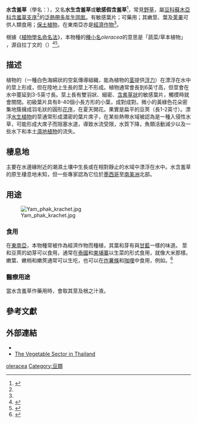 {{Speciesbox 
 | image = Neptunia_oleracea1.jpg
 | taxon = Neptunia oleracea
 | authority = Lour.
 | synonyms = 
* ''Neptunia natans'' <small>(Druce)</small>
* ''Neptunia prostrata'' <small>([[Lam.|Lam.]]) [[Baillon|Baill.]]</small>
* ''Neptunia aquatica'' <small>(Pers.)</small>
}}

'''水含羞草'''（學名：{{lang|la|''Neptunia oleracea''}}），又名'''水生含羞草'''或'''敏感假含羞草'''<ref>{{cite web |url=http://www.herbs4u.cn/yzml-2030.html |title=水含羞草 |work=大眾本草 |access-date=2021-03-17 |language=zh-hans }}</ref>，常見[[野草|野草]]，屬[[豆科|豆科]][[蘇木亞科|蘇木亞科]][[含羞草亚科|含羞草支序]]<ref name="6subfamilies" />的[[泛熱帶界|泛熱帶]][[多年生植物|多年生]][[固氮作用|固氮]]。有敏感葉片；可藥用；其嫩莖、葉及[[荚果|荚果]]可供人類食用；[[保土植物|保土植物]]，在東南亞亦是[[經濟作物|經濟作物]]<ref name="powo"/>。

根據《[[植物學名命名法|植物學名命名法]]》，本物種的[[種小名|種小名]]''oleracea''的意思是「蔬菜/草本植物」 ，源自拉丁文的{{wikt-lang|la|holeraceus}}（{{lang|la|oleraceus}}）<ref>{{cite book|last=Parker|first=Peter|title=A Little Book of Latin for Gardeners|url={{google books |id=O-tzDQAAQBAJ |pg=PT328 |plain-url=yes }} |year=2018 |publisher=Little Brown Book Group |isbn=978-1-4087-0615-2|page=328| quote= {{lang|la|oleraceus, holeraceus}} = relating to vegetables or kitchen garden |language=en }}</ref><ref>{{cite book|last=Whitney|first=William Dwight |title=The Century Dictionary and Cyclopedia |url={{google books |id=OGTWRtstsaEC |pg=PA2856 |plain-url=yes }} |year=1899 |publisher=Century Co.|page=2856 |quote={{abbr|L.|Latin}} {{lang|la|holeraceus}}, {{abbr|prop.|properly}} {{lang|la|oleraceus}}, herb-like, {{lang|la|holus}}, {{abbr|prop.|properly}} {{lang|la|olus}} ({{lang|la|oler-}}), herbs, vegetables}}</ref>。

==描述==
植物的{{tsl|en|Aerenchyma||Aerenchyma}}（一種白色海綿狀的空氣傳導組織，能為植物的[[茎|茎]]提供[[浮力|浮力]]）在漂浮在水中的莖上形成，但在陸地上生長的莖上不形成。植物通常會長到6英寸高，但莖會在水中蔓延到3-5英寸長。莖上長有雙羽狀、細密、[[含羞草|含羞草狀]]的敏感葉片，觸摸時就會關閉。初級葉片具有8-40個小長方形的小葉，成對成對。微小的黃綠色花朵密集地簇擁成羽毛狀的圓形[[花序|花序]]，在夏天開花。果實是扁平的豆莢（長1-2英寸）。漂浮[[水生植物|水生植物]]的莖通常形成濃密的葉片席子，在某些熱帶水域被認為是一種入侵性水草，可能形成大席子而阻塞水道，導致水流受限，水質下降，魚類活動減少以及一些水下和本土[[濕地植物|濕地植物]]的流失。

==棲息地==
主要在水邊緣附近的潮濕土壤中生長或在相對靜止的水域中漂浮在水中。水含羞草的原生棲息地未知，但一些專家認為它位於[[墨西哥|墨西哥]]至[[南美洲|南美洲]]北部。

== 用途 ==
[[File:Yam_phak_krachet.jpg|thumb]]

=== 食用 ===
在[[東南亞|東南亞]]，本物種常被作為經濟作物而種植，其葉和芽有與[[甘藍|甘藍]]一樣的味道。
莖和豆莢的幼芽可以食用，通常在[[泰國|泰國]]和[[柬埔寨|柬埔寨]]以生菜的形式食用，就像大米那樣。
嫩葉、嫩梢和嫩莢通常可以生吃，也可以在[[炸薯條|炸薯條]]和[[咖哩|咖哩]]中食用，例如''{{tsl|en|kaeng som}}''。<ref>{{cite web |url=http://www.ifrpd.ku.ac.th/pr/research/Thai_foods_Payom.pdf |format=[[PDF|PDF]] |title=Nutritional composition of traditional Thai foods used local vegetables |dead-url=yes |archive-url=https://web.archive.org/web/20121212013623/http://www.ifrpd.ku.ac.th/pr/research/Thai_foods_Payom.pdf |archive-date=2012-12-12 |language=en }}</ref>

=== 醫療用途 ===
當水含羞草作藥用時，會取其莖及根之汁液。{{citation needed|time=January 2020-01|有研究指全植物提取物對腫瘤細胞系表現出細胞毒性活性，而該草藥提取物具有保肝活性。}}

==參考文獻==
{{Reflist |refs=
<ref name="6subfamilies">{{cite journal | author = The Legume Phylogeny Working Group (LPWG). | year = 2017 | title = A new subfamily classification of the Leguminosae based on a taxonomically comprehensive phylogeny | journal = {{tsl|en|Taxon (journal)||Taxon}} | volume = 66 | issue = 1 | pages = 44–77 | doi = 10.12705/661.3| doi-access = free }}</ref>
<ref name="powo">{{cite web |title=''Neptunia'' Lour. |url=http://www.plantsoftheworldonline.org/taxon/urn:lsid:ipni.org:names:30003917-2 |website=''Plants of the World Online'' |publisher=Kew Science |access-date=2021-03-17 |language=en |archive-date=2021-01-14 |archive-url=https://web.archive.org/web/20210114162847/http://www.plantsoftheworldonline.org/taxon/urn:lsid:ipni.org:names:30003917-2 |dead-url=no }}</ref>
}}

==外部連結==
{{commonscat|Neptunia oleracea}}
* {{wikispecies-inline|Neptunia oleracea}}
*[http://www.fao.org/docrep/004/ac145e/AC145E02.htm The Vegetable Sector in Thailand] {{Wayback|url=http://www.fao.org/docrep/004/ac145e/AC145E02.htm |date=20121013214239 }}
{{WestAfricanPlants|Neptunia oleracea}}
{{Taxonbar|from=Q456165}}

<!-- [[Category:Neptunia_(plant)|oleracea]] -->[[Category:細枝水合歡屬|oleracea]]
<!-- [[Category:Edible_legumes|Category:Edible legumes]] -->[[Category:豆類|Category:豆類]]